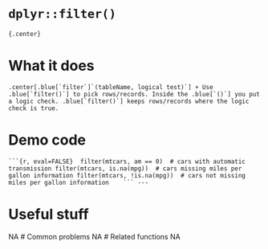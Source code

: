 # [`dplyr::filter()`]{.blue}	
	{.center}
# What it does
	.center[.blue[`filter`]`(tableName, logical test)`]	+ Use .blue[`filter()`] to pick rows/records. Inside the .blue[`()`] you put a logic check. .blue[`filter()`] keeps rows/records where the logic check is true.  	
# Demo code
	```{r, eval=FALSE}	filter(mtcars, am == 0)  # cars with automatic transmission	filter(mtcars, is.na(mpg))  # cars missing miles per gallon information	filter(mtcars, !is.na(mpg))  # cars not missing miles per gallon information	```	---
# Useful stuff
NA
# Common problems
NA
# Related functions
NA